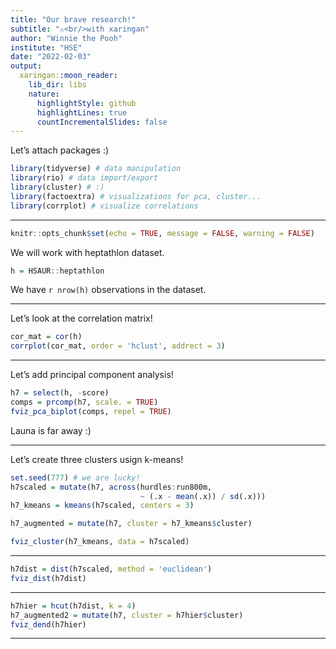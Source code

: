 ```yaml
---
title: "Our brave research!"
subtitle: "⚔<br/>with xaringan"
author: "Winnie the Pooh"
institute: "HSE"
date: "2022-02-03"
output:
  xaringan::moon_reader:
    lib_dir: libs
    nature:
      highlightStyle: github
      highlightLines: true
      countIncrementalSlides: false
---
```


Let's attach packages :)
```r
library(tidyverse) # data manipulation
library(rio) # data import/export
library(cluster) # :)
library(factoextra) # visualizations for pca, cluster...
library(corrplot) # visualize correlations
```

---

```r
knitr::opts_chunk$set(echo = TRUE, message = FALSE, warning = FALSE)
```


We will work with heptathlon dataset.
```r
h = HSAUR::heptathlon
```

We have `r nrow(h)` observations in the dataset. 

---

Let's look at the correlation matrix!
```r
cor_mat = cor(h)
corrplot(cor_mat, order = 'hclust', addrect = 3)
```

---

Let's add principal component analysis!
```r
h7 = select(h, -score)
comps = prcomp(h7, scale. = TRUE)
fviz_pca_biplot(comps, repel = TRUE)
```

Launa is far away :)

---

Let's create three clusters usign k-means!
```r
set.seed(777) # we are lucky!
h7scaled = mutate(h7, across(hurdles:run800m,
                             ~ (.x - mean(.x)) / sd(.x)))
h7_kmeans = kmeans(h7scaled, centers = 3)

h7_augmented = mutate(h7, cluster = h7_kmeans$cluster)

fviz_cluster(h7_kmeans, data = h7scaled)
```

---


```r
h7dist = dist(h7scaled, method = 'euclidean')
fviz_dist(h7dist)
```

---

```r
h7hier = hcut(h7dist, k = 4)
h7_augmented2 = mutate(h7, cluster = h7hier$cluster)
fviz_dend(h7hier)
```

---





